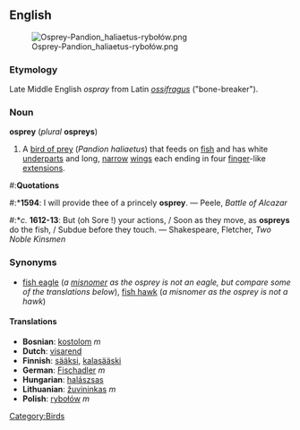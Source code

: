 {{wikipedia}}
{{commons|Pandion haliaetus}}
<br><br><br>

==English==
[[Image:Osprey-Pandion haliaetus-rybołów.png|right]]

===Etymology===
Late Middle English ''ospray'' from Latin ''[[ossifrage|ossifragus]]'' ("bone-breaker").

===Noun===
'''osprey''' (''plural'' '''ospreys''')

#A [[bird of prey]] (''Pandion haliaetus'') that feeds on [[fish]] and has white [[underparts]] and long, [[narrow]] [[wing]]s each ending in four [[finger]]-like [[extension]]s.

#:'''Quotations'''
#:*'''1594''': I will provide thee of a princely '''osprey'''. &mdash; Peele, ''Battle of Alcazar''
#:*''c.'' '''1612-13''': But (oh Sore !) your actions, / Soon as they move, as '''ospreys''' do the fish, / Subdue before they touch. &mdash; Shakespeare, Fletcher, ''Two Noble Kinsmen''

===Synonyms===
*[[fish eagle]] (''a [[misnomer]] as the osprey is not an eagle, but compare some of the translations below''), [[fish hawk]] (''a misnomer as the osprey is not a hawk'')

====Translations====
*'''Bosnian''': [[kostolom]] ''m''
*'''Dutch''': [[visarend]]
*'''Finnish''': [[sääksi]], [[kalasääski]]
*'''German''': [[Fischadler]] ''m''
*'''Hungarian''': [[halászsas]]
*'''Lithuanian''': [[žuvininkas]] ''m''
*'''Polish''': [[rybołów]] ''m''

[[Category:Birds]]